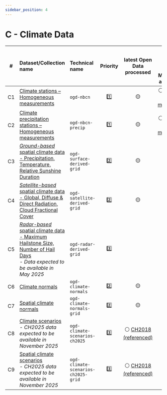 ```yaml
---
sidebar_position: 4
---
```


# C - Climate Data

| #  | Dataset/Collection name | Technical name | Priority | latest Open Data processed | latest Open Data & File-Metadata available |
|:-----:|:-----|:-----|:-----:|:-----:|:-----:|
| C1 | [Climate stations – Homogeneous measurements](https://github.com/MeteoSwiss/opendata-climate-data/blob/main/README.md#1-climate-stations-homogeneous-measurements) | `ogd-nbcn` | 1️⃣ | 🟡 | ⚪ [ALPHA (File metadata)](https://sys-data.int.bgdi.ch/browser/index.html#/collections/ch.meteoschweiz.ogd-nbcn) <!-- available as BETA in Q1-2025 --> |
| C2 | [Climate precipitation stations – Homogeneous measurements](https://github.com/MeteoSwiss/opendata-climate-data/blob/main/README.md#2-climate-precipitation-stations-homogeneous-measurements) | `ogd-nbcn-precip` | 1️⃣ | 🟡 | ⚪ [ALPHA (File metadata)](https://sys-data.int.bgdi.ch/browser/index.html#/collections/ch.meteoschweiz.ogd-nbcn-precip) <!-- available as BETA in Q1-2025 --> |
| C3 | [*Ground-based* spatial climate data - Precipitation, Temperature, Relative Sunshine Duration](https://github.com/MeteoSwiss/opendata-climate-data/blob/main/README.md#c3---ground-based-spatial-climate-data) | `ogd-surface-derived-grid` | 2️⃣ | 🟡 | ⚪ [PoC](https://sys-data.int.bgdi.ch/browser/index.html#/collections/ch.meteoschweiz.ogd-surface-derived-grid) |
| C4 | [*Satellite-based* spatial climate data - Global, Diffuse & Direct Radiation, Cloud Fractional Cover](https://github.com/MeteoSwiss/opendata-climate-data/blob/main/README.md#c4---satellite-based-spatial-climate-data) | `ogd-satellite-derived-grid` | 2️⃣ | 🟡 | ⚪ [PoC](https://sys-data.int.bgdi.ch/browser/index.html#/collections/ch.meteoschweiz.ogd-satellite-derived-grid) |
| C5 | [*Radar-based* spatial climate data - Maximum Hailstone Size, Number of Hail Days](https://github.com/MeteoSwiss/opendata-climate-data/blob/main/README.md#c5---radar-based-spatial-climate-data) <br/> *- Data expected to be available in May 2025* | `ogd-radar-derived-grid` | 3️⃣ |   |   |
| C6 | [Climate normals](https://github.com/MeteoSwiss/opendata-climate-data/blob/main/README.md#6-climate-normals) | `ogd-climate-normals` | 2️⃣ | 🟡 | ⚪ |
| C7 | [Spatial climate normals](https://github.com/MeteoSwiss/opendata-climate-data/blob/main/README.md#7-spatial-climate-normals) | `ogd-climate-normals-grid` | 2️⃣ | 🟡 | ⚪ |
| C8 | [Climate scenarios](https://github.com/MeteoSwiss/opendata-climate-data/blob/main/README.md#8-climate-scenarios) <br/> *- CH2025 data expected to be available in November 2025* | `ogd-climate-scenarios-ch2025` | 3️⃣ | ⚪ [CH2018 (referenced)](https://www.nccs.admin.ch/nccs/en/home/climate-change-and-impacts/swiss-climate-change-scenarios/ch2018-web-atlas.html) | ⚪ |
| C9 | [Spatial climate scenarios](https://github.com/MeteoSwiss/opendata-climate-data/blob/main/README.md#8-climate-scenarios) <br/> *- CH2025 data expected to be available in November 2025* | `ogd-climate-scenarios-ch2025-grid` | 3️⃣ | ⚪ [CH2018 (referenced)](https://www.nccs.admin.ch/nccs/en/home/climate-change-and-impacts/swiss-climate-change-scenarios/ch2018-web-atlas.html) | ⚪ |